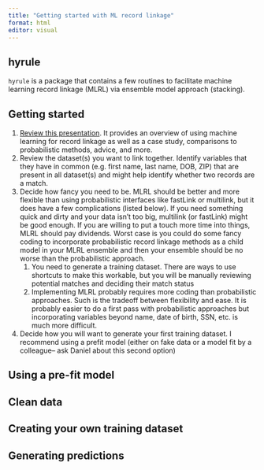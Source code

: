 ```yaml
---
title: "Getting started with ML record linkage"
format: html
editor: visual
---
```


## hyrule

`hyrule` is a package that contains a few routines to facilitate machine learning record linkage (MLRL) via ensemble model approach (stacking).

## Getting started

1.  [Review this presentation](Ensemble%20machine%20learning%20for%20record%20linkage.pdf). It provides an overview of using machine learning for record linkage as well as a case study, comparisons to probabilistic methods, advice, and more.
2.  Review the dataset(s) you want to link together. Identify variables that they have in common (e.g. first name, last name, DOB, ZIP) that are present in all dataset(s) and might help identify whether two records are a match.
3.  Decide how fancy you need to be. MLRL should be better and more flexible than using probabilistic interfaces like fastLink or multilink, but it does have a few complications (listed below). If you need something quick and dirty and your data isn't too big, multilink (or fastLink) might be good enough. If you are willing to put a touch more time into things, MLRL should pay dividends. Worst case is you could do some fancy coding to incorporate probabilistic record linkage methods as a child model in your MLRL ensemble and then your ensemble should be no worse than the probabilistic approach.
    1.  You need to generate a training dataset. There are ways to use shortcuts to make this workable, but you will be manually reviewing potential matches and deciding their match status
    2.  Implementing MLRL probably requires more coding than probabilistic approaches. Such is the tradeoff between flexibility and ease. It is probably easier to do a first pass with probabilistic approaches but incorporating variables beyond name, date of birth, SSN, etc. is much more difficult.
4.  Decide how you will want to generate your first training dataset. I recommend using a prefit model (either on fake data or a model fit by a colleague-- ask Daniel about this second option)

## Using a pre-fit model

## Clean data

## Creating your own training dataset

## Generating predictions

